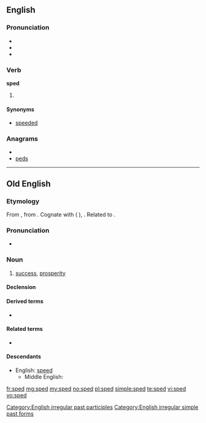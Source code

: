==English==

===Pronunciation===
* {{IPA|/spɛd/}}<!--, {{SAMPA|/'/}} please fix this-->
* {{audio|En-us-sped.ogg|Audio (US)}}
* {{rhymes|ɛd}}

===Verb===
'''sped'''

# {{past of|speed}}

====Synonyms====
* [[speeded]]

===Anagrams===
* {{alphagram|deps}}
* [[peds#English|peds]]

[[Category:English irregular past participles]]
[[Category:English irregular simple past forms]]
----

==Old English==

===Etymology===
From {{proto|Germanic|spōdiz|prosperity, success|lang=ang}}, from {{proto|Indo-European|spē-/sphē-|to succeed, turn out well|lang=ang}}.  Cognate with {{osx}} {{term|spod|spōd|success, prosperity|lang=osx}} ({{nl}} {{term|spoed|lang=nl}}), {{goh}} {{term|spuot||success, progress, being|lang=goh}}. Related to {{l|ang|spowan|spōwan}}.

===Pronunciation===
* {{IPA|/speːd/|lang=ang}}

===Noun===
{{ang-noun|head=spēd|g=f}}

# [[success]], [[prosperity]]

====Declension====
{{ang-decl-noun|spēd|spēde|spēd|spēde|spēde|spēda|spēde|spēdum}}

====Derived terms====
* {{l|ang|spedig|spēdiġ|sc=Latinx}}

====Related terms====
* {{l|ang|spedan|spēdan}}

====Descendants====
* English: [[speed]]
** Middle English: {{l|enm|spede}}

[[fr:sped]]
[[mg:sped]]
[[my:sped]]
[[no:sped]]
[[pl:sped]]
[[simple:sped]]
[[te:sped]]
[[vi:sped]]
[[vo:sped]]